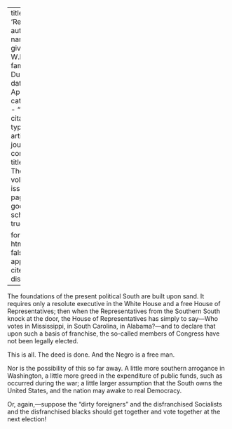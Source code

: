 
---
title: 'Remember'
author:
  - name:
      given: W.E.B.
      family: Du Bois
date: Apr. 1920
categories: 
  - ""
citation: 
  type: article-journal
  container-title: The Crisis
  volume: 19
  issue: 6
  page: 297
google-scholar: true

format:
  html:
    toc: false
    appendix-cite-as: display
---



The foundations of the present political South are built upon sand.
It requires only a resolute executive in the White House and a free
House of Representatives; then when the Representatives from the
Southern South knock at the door, the House of Representatives has
simply to say---Who votes in Mississippi, in South Carolina, in
Alabama?---and to declare that upon such a basis of franchise, the
so-called members of Congress have not been legally elected.

This is all. The deed is done. And the Negro is a free man.

Nor is the possibility of this so far away. A little more southern
arrogance in Washington, a little more greed in the expenditure of
public funds, such as occurred during the war; a little larger
assumption that the South owns the United States, and the nation may
awake to real Democracy.

Or, again,---suppose the "dirty foreigners" and the disfranchised
Socialists and the disfranchised blacks should get together and vote
together at the next election!

